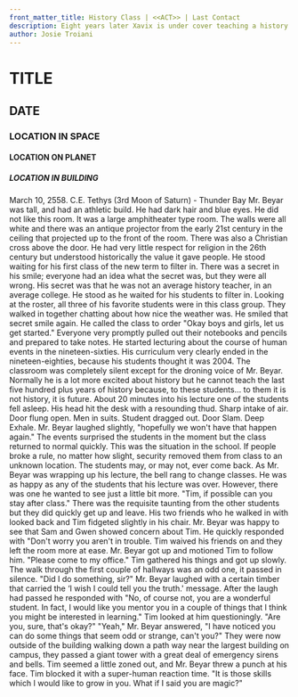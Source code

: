 ```yaml
---
front_matter_title: History Class | <<ACT>> | Last Contact
description: Eight years later Xavix is under cover teaching a history class to find three children.
author: Josie Troiani
---
```

# TITLE

## DATE

### LOCATION IN SPACE

#### LOCATION ON PLANET

##### LOCATION IN BUILDING

March 10, 2558. C.E.
Tethys (3rd Moon of Saturn) - Thunder Bay
Mr. Beyar was tall, and had an athletic build. He had dark hair and blue eyes. He did not like this room. It was a large amphitheater type room. The walls were all white and there was an antique projector from the early 21st century in the ceiling that projected up to the front of the room. There was also a Christian cross above the door. He had very little respect for religion in the 26th century but understood historically the value it gave people.
He stood waiting for his first class of the new term to filter in. There was a secret in his smile; everyone had an idea what the secret was, but they were all wrong. His secret was that he was not an average history teacher, in an average college. He stood as he waited for his students to filter in.
Looking at the roster, all three of his favorite students were in this class group. They walked in together chatting about how nice the weather was. He smiled that secret smile again. He called the class to order "Okay boys and girls, let us get started." Everyone very promptly pulled out their notebooks and pencils and prepared to take notes.
He started lecturing about the course of human events in the nineteen-sixties. His curriculum very clearly ended in the nineteen-eighties, because his students thought it was 2004. The classroom was completely silent except for the droning voice of Mr. Beyar. Normally he is a lot more excited about history but he cannot teach the last five hundred plus years of history because, to these students... to them it is not history, it is future.
About 20 minutes into his lecture one of the students fell asleep. His head hit the desk with a resounding thud. Sharp intake of air. Door flung open. Men in suits. Student dragged out. Door Slam. Deep Exhale. Mr. Beyar laughed slightly, "hopefully we won't have that happen again."
The events surprised the students in the moment but the class returned to normal quickly. This was the situation in the school. If people broke a rule, no matter how slight, security removed them from class to an unknown location. The students may, or may not, ever come back. As Mr. Beyar was wrapping up his lecture, the bell rang to change classes. He was as happy as any of the students that his lecture was over. However, there was one he wanted to see just a little bit more. "Tim, if possible can you stay after class."
There was the requisite taunting from the other students but they did quickly get up and leave. His two friends who he walked in with looked back and Tim fidgeted slightly in his chair. Mr. Beyar was happy to see that Sam and Gwen showed concern about Tim. He quickly responded with "Don't worry you aren't in trouble. Tim waived his friends on and they left the room more at ease.
Mr. Beyar got up and motioned Tim to follow him. "Please come to my office." Tim gathered his things and got up slowly. The walk through the first couple of hallways was an odd one, it passed in silence.
"Did I do something, sir?"
Mr. Beyar laughed with a certain timber that carried the ‘I wish I could tell you the truth.' message. After the laugh had passed he responded with "No, of course not, you are a wonderful student. In fact, I would like you mentor you in a couple of things that I think you might be interested in learning."
Tim looked at him questioningly. "Are you, sure, that's okay?"
"Yeah," Mr. Beyar answered, "I have noticed you can do some things that seem odd or strange, can't you?" They were now outside of the building walking down a path way near the largest building on campus, they passed a giant tower with a great deal of emergency sirens and bells. Tim seemed a little zoned out, and Mr. Beyar threw a punch at his face. Tim blocked it with a super-human reaction time.
"It is those skills which I would like to grow in you. What if I said you are magic?"
